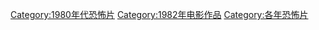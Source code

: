 [[Category:1980年代恐怖片|Category:1980年代恐怖片]]
[[Category:1982年电影作品|Category:1982年电影作品]]
[[Category:各年恐怖片|Category:各年恐怖片]]